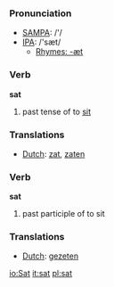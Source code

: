 === Pronunciation ===
*[[w:SAMPA|SAMPA]]: /'/
*[[w:IPA|IPA]]: /'sæt/
**[[Rhymes:English:-æt|Rhymes: -æt]]

=== Verb ===

'''sat'''

# past tense of to [[sit]]

=== Translations ===
*[[Dutch]]: [[zat]], [[zaten]]

=== Verb ===

'''sat'''

# past participle of to sit

=== Translations ===
*[[Dutch]]: [[gezeten]]

[[io:Sat]]
[[it:sat]]
[[pl:sat]]